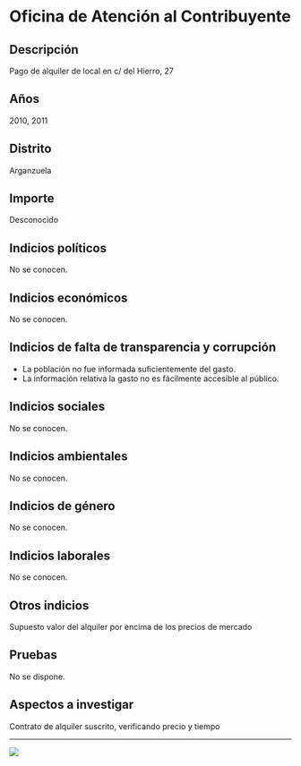 Oficina de Atención al Contribuyente
====================================

Descripción
-----------

Pago de alquiler de local en c/ del Hierro, 27

Años
----

2010, 2011

Distrito
--------

Arganzuela

Importe
-------

Desconocido

Indicios políticos
------------------

No se conocen.

Indicios económicos
-------------------

No se conocen.

Indicios de falta de transparencia y corrupción
-----------------------------------------------

-   La población no fue informada suficientemente del gasto.
-   La información relativa la gasto no es fácilmente accesible al
    público.

Indicios sociales
-----------------

No se conocen.

Indicios ambientales
--------------------

No se conocen.

Indicios de género
------------------

No se conocen.

Indicios laborales
------------------

No se conocen.

Otros indicios
--------------

Supuesto valor del alquiler por encima de los precios de mercado

Pruebas
-------

No se dispone.

Aspectos a investigar
---------------------

Contrato de alquiler suscrito, verificando precio y tiempo

------------------------------------------------------------------------

![](https://dl.airtable.com/0pHfL6WrSMCYCV0q6bAv_oficina-atencion-contribuyente-legazpi.jpg)

